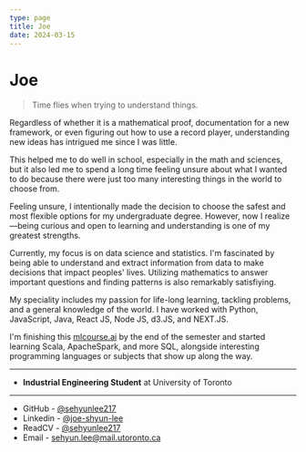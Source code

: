 ```yaml
---
type: page
title: Joe
date: 2024-03-15
---
```


# Joe

> Time flies when trying to understand things.

Regardless of whether it is a mathematical proof, documentation for a new framework,
or even figuring out how to use a record player, understanding new ideas has intrigued me
since I was little.

This helped me to do well in school, especially in the math and sciences, but it also
led me to spend a long time feeling unsure about what I wanted to do because there
were just too many interesting things in the world to choose from.

Feeling unsure, I intentionally made the decision to choose the safest and most flexible options
for my undergraduate degree. However, now I realize—being curious and open to learning and understanding is one of my greatest strengths.

Currently, my focus is on data science and statistics. I'm fascinated by being able to understand and extract information from data to make decisions that impact peoples' lives.
Utilizing mathematics to answer important questions and finding patterns is also remarkably satisfiying.

My speciality includes my passion for life-long learning, tackling problems, and a general knowledge of the world.
I have worked with Python, JavaScript, Java, React JS, Node JS, d3.JS, and NEXT.JS.

I'm finishing this [mlcourse.ai](https://mlcourse.ai/book/index.html) by the end of the semester and
started learning Scala, ApacheSpark, and more SQL, alongside interesting programming languages or subjects that show up along the way.

---

- **Industrial Engineering Student** at University of Toronto

---

- GitHub - [@sehyunlee217](https://github.com/sehyunlee217)
- Linkedin - [@joe-shyun-lee](https://www.linkedin.com/in/joe-shyun-lee/)
- ReadCV - [@sehyunlee217](https://read.cv/sehyunlee217)
- Email - sehyun.lee@mail.utoronto.ca

